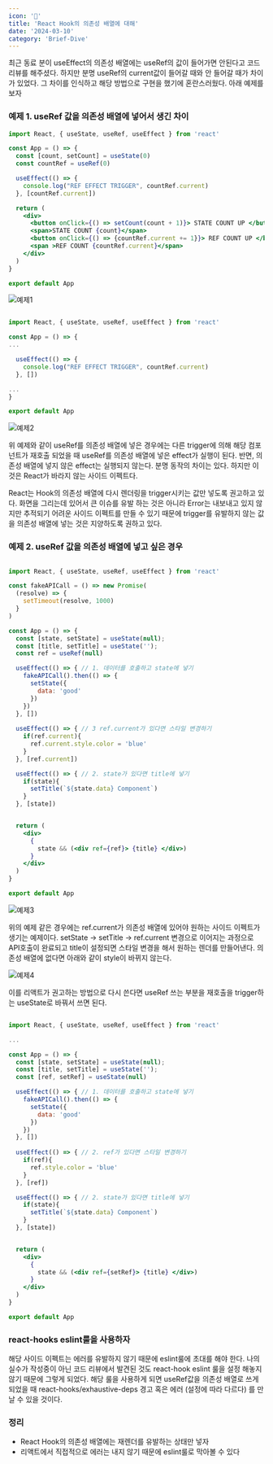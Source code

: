 ```yaml
---
icon: '🧬'
title: 'React Hook의 의존성 배열에 대해'
date: '2024-03-10'
category: 'Brief-Dive'
---
```


최근 동료 분이 useEffect의 의존성 배열에는 useRef의 값이 들어가면 안된다고 코드 리뷰를 해주셨다. 하지만 분명 useRef의 current값이 들어갈 때와 안 들어갈 때가 차이가 있었다. 그 차이를 인식하고 해당 방법으로 구현을 했기에 혼란스러웠다. 아래 예제를 보자

### 예제 1. useRef 값을 의존성 배열에 넣어서 생긴 차이

```jsx
import React, { useState, useRef, useEffect } from 'react'

const App = () => {
  const [count, setCount] = useState(0)
  const countRef = useRef(0)

  useEffect(() => {
    console.log("REF EFFECT TRIGGER", countRef.current)
  }, [countRef.current])

  return (
    <div>
      <button onClick={() => setCount(count + 1)}> STATE COUNT UP </button>
      <span>STATE COUNT {count}</span> 
      <button onClick={() => {countRef.current += 1}}> REF COUNT UP </button>
      <span >REF COUNT {countRef.current}</span> 
    </div>
  )
}

export default App

```

![예제1](./images/def-example1.gif)

```jsx

import React, { useState, useRef, useEffect } from 'react'

const App = () => {
...

  useEffect(() => {
    console.log("REF EFFECT TRIGGER", countRef.current)
  }, [])

...
}

export default App


```
![예제2](./images/def-example2.gif)


위 예제와 같이 useRef를 의존성 배열에 넣은 경우에는 다른 trigger에 의해 해당 컴포넌트가 재호출 되었을 때 useRef를 의존성 배열에 넣은 effect가 실행이 된다. 반면, 의존성 배열에 넣지 않은 effect는 실행되지 않는다. 분명 동작의 차이는 있다. 하지만 이것은 React가 바라지 않는 사이드 이펙트다. 

React는 Hook의 의존성 배열에 다시 렌더링을 trigger시키는 값만 넣도록 권고하고 있다. 화면을 그리는데 있어서 큰 이슈를 유발 하는 것은 아니라 Error는 내보내고 있지 않지만 추적되기 어려운 사이드 이펙트를 만들 수 있기 때문에 trigger를 유발하지 않는 값을 의존성 배열에 넣는 것은 지양하도록 권하고 있다.

### 예제 2. useRef 값을 의존성 배열에 넣고 싶은 경우

```jsx

import React, { useState, useRef, useEffect } from 'react'

const fakeAPICall = () => new Promise(
  (resolve) => {
    setTimeout(resolve, 1000)
  }
)

const App = () => {
  const [state, setState] = useState(null);
  const [title, setTitle] = useState('');
  const ref = useRef(null)

  useEffect(() => { // 1. 데이터를 호출하고 state에 넣기
    fakeAPICall().then(() => {
      setState({
        data: 'good'
      })
    }) 
  }, [])
  
  useEffect(() => { // 3 ref.current가 있다면 스타일 변경하기
    if(ref.current){
      ref.current.style.color = 'blue'
    }
  }, [ref.current])

  useEffect(() => { // 2. state가 있다면 title에 넣기
    if(state){
      setTitle(`${state.data} Component`)
    } 
  }, [state])


  return (
    <div>
      {
        state && (<div ref={ref}> {title} </div>)
      }
    </div>
  )
}

export default App

```
![예제3](./images/def2-example1.gif)


위의 예제 같은 경우에는 ref.current가 의존성 배열에 있어야 원하는 사이드 이펙트가 생기는 예제이다. setState -> setTitle -> ref.current 변경으로 이어지는 과정으로 API호출이 완료되고 title이 설정되면 스타일 변경을 해서 원하는 렌더를 만들어낸다. 의존성 배열에 없다면 아래와 같이 style이 바뀌지 않는다.

![예제4](./images/def2-example2.gif)

이를 리액트가 권고하는 방법으로 다시 쓴다면 useRef 쓰는 부분을 재호출을 trigger하는 useState로 바꿔서 쓰면 된다.

```jsx

import React, { useState, useRef, useEffect } from 'react'

...

const App = () => {
  const [state, setState] = useState(null);
  const [title, setTitle] = useState('');
  const [ref, setRef] = useState(null)

  useEffect(() => { // 1. 데이터를 호출하고 state에 넣기
    fakeAPICall().then(() => {
      setState({
        data: 'good'
      })
    }) 
  }, [])
  
  useEffect(() => { // 2. ref가 있다면 스타일 변경하기
    if(ref){
      ref.style.color = 'blue'
    }
  }, [ref])

  useEffect(() => { // 2. state가 있다면 title에 넣기
    if(state){
      setTitle(`${state.data} Component`)
    } 
  }, [state])


  return (
    <div>
      {
        state && (<div ref={setRef}> {title} </div>)
      }
    </div>
  )
}

export default App

```

### react-hooks eslint룰을 사용하자
해당 사이드 이펙트는 에러를 유발하지 않기 때문에 eslint룰에 초대를 해야 한다. 나의 실수가 작성중이 아닌 코드 리뷰에서 발견된 것도 react-hook eslint 룰을 설정 해놓지 않기 때문에 그렇게 되었다. 해당 룰을 사용하게 되면 useRef값을 의존성 배열로 쓰게 되었을 때 react-hooks/exhaustive-deps 경고 혹은 에러 (설정에 따라 다르다) 를 만날 수 있을 것이다.

### 정리
- React Hook의 의존성 배열에는 재렌더를 유발하는 상태만 넣자
- 리액트에서 직접적으로 에러는 내지 않기 때문에 eslint룰로 막아볼 수 있다
